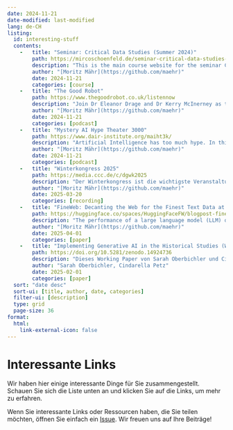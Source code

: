 ```yaml
---
date: 2024-11-21
date-modified: last-modified
lang: de-CH
listing:
  id: interesting-stuff
  contents:
    -   title: "Seminar: Critical Data Studies (Summer 2024)"
        path: https://mircoschoenfeld.de/seminar-critical-data-studies-summer-2024.html
        description: "This is the main course website for the seminar Critical Data Studies in summer term 2024 at University of Bayreuth. The umbrella topic for this iteration of the seminar is called Recognising and preventing bias in AI."
        author: "[Moritz Mähr](https://github.com/maehr)"
        date: 2024-11-21
        categories: [course]
    -   title: "The Good Robot"
        path: https://www.thegoodrobot.co.uk/listennow
        description: "Join Dr Eleanor Drage and Dr Kerry McInerney as they ask the experts: what is good technology? Is ‘good’ technology even possible? And how can feminism help us work towards it? Each week, they invite scholars, industry practitioners, activists, and more to provide their unique perspective on what feminism can bring to the tech industry and the way that we think about technology. With each conversation, The Good Robot asks how feminism can provide new perspectives on technology’s biggest problems."
        author: "[Moritz Mähr](https://github.com/maehr)"
        date: 2024-11-21
        categories: [podcast]
    -   title: "Mystery AI Hype Theater 3000"
        path: https://www.dair-institute.org/maiht3k/
        description: "Artificial Intelligence has too much hype. In this stream, linguist Prof. Emily M. Bender and sociologist Dr. Alex Hanna break down the AI hype, separate fact from fiction, and science from bloviation. They're joined by special guests and talk about everything, from machine consciousness to science fiction, to political economy to art made by machines."
        author: "[Moritz Mähr](https://github.com/maehr)"
        date: 2024-11-21
        categories: [podcast]
    -   title: "Winterkongress 2025"
        path: https://media.ccc.de/c/dgwk2025
        description: "Der Winterkongress ist die wichtigste Veranstaltung für digitale Freiheitsrechte in der Schweiz. Sie ist nicht-kommerziell und wird von und für die Community veranstaltet. Zu dieser zählen sich auch Mitglieder von Behörden, der Wissenschaft, der Politik und Medienschaffende, die sich am Winterkongress mit der interessierten Öffentlichkeit austauschen. Die Veranstaltung soll zum Engagement veranlassen."
        author: "[Moritz Mähr](https://github.com/maehr)"
        date: 2025-03-20
        categories: [recording]
    -   title: "FineWeb: Decanting the Web for the Finest Text Data at Scale"
        path: https://huggingface.co/spaces/HuggingFaceFW/blogpost-fineweb-v1
        description: "The performance of a large language model (LLM) depends heavily on the quality and size of its pretraining dataset. This blog post explores the challenges of creating pretraining datasets for state-of-the-art open LLMs like Llama 3 and Mixtral, whose datasets are not publicly available."
        author: "[Moritz Mähr](https://github.com/maehr)"
        date: 2025-04-01
        categories: [paper]
    -   title: "Implementing Generative AI in the Historical Studies (Working Paper, Oberbichler & Petz 2025)"
        path: https://doi.org/10.5281/zenodo.14924736
        description: "Dieses Working Paper von Sarah Oberbichler und Cindarella Petz (DH Lab, Leibniz-Institut für Europäische Geschichte) bietet einen systematischen Überblick über Implementierungsstrategien, kritische Bewertung und Best Practices beim Einsatz generativer KI in den historischen Wissenschaften. Die Autorinnen differenzieren zwischen KI als Tool und als Methode und legen einen Schwerpunkt auf wissenschaftliche Integrität, Minimal Computing, rechtliche/ethische Risiken, Nachhaltigkeit sowie Open-Science-Prinzipien. Enthalten sind anwendungsnahe Empfehlungen und Frameworks zur kritischen Reflexion und Dokumentation."
        author: "Sarah Oberbichler, Cindarella Petz"
        date: 2025-02-01
        categories: [paper]
  sort: "date desc"
  sort-ui: [title, author, date, categories]
  filter-ui: [description]
  type: grid
  page-size: 36
format:
  html:
    link-external-icon: false
---
```


# Interessante Links

Wir haben hier einige interessante Dinge für Sie zusammengestellt. Schauen Sie sich die Liste unten an und klicken Sie auf die Links, um mehr zu erfahren.

::: {#interesting-stuff}
:::

Wenn Sie interessante Links oder Ressourcen haben, die Sie teilen möchten, öffnen Sie einfach ein [Issue](https://github.com/DHBern/decoding-inequality-2025/issues/new?assignees=&labels=feature+request&projects=&template=interesting_stuff.yml). Wir freuen uns auf Ihre Beiträge!